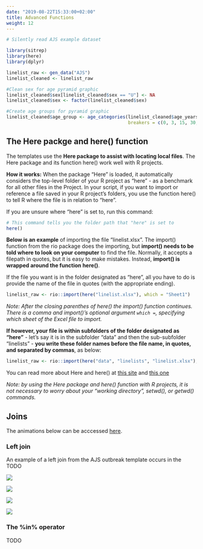 ```yaml
---
date: "2019-08-22T15:33:00+02:00"
title: Advanced Functions
weight: 12
---
```




```r
# Silently read AJS example dataset

library(sitrep)
library(here)
library(dplyr)

linelist_raw <- gen_data("AJS")
linelist_cleaned <- linelist_raw

#Clean sex for age pyramid graphic
linelist_cleaned$sex[linelist_cleaned$sex == "U"] <- NA
linelist_cleaned$sex <- factor(linelist_cleaned$sex)

#Create age groups for pyramid graphic
linelist_cleaned$age_group <- age_categories(linelist_cleaned$age_years, 
                                             breakers = c(0, 3, 15, 30, 45))
```


## The Here packge and here() function  

The templates use the **Here package to assist with locating local files**. The Here package and its function here() work well with R projects.  

**How it works:** When the package "Here" is loaded, it automatically considers the top-level folder of your R project as "here" - as a benchmark for all other files in the Project. In your script, if you want to import or reference a file saved in your R project's folders, you use the function here() to tell R where the file is in relation to "here".  

If you are unsure where "here" is set to, run this command:

```r
# This command tells you the folder path that "here" is set to 
here()
```


**Below is an example** of importing the file "linelist.xlsx". The import() function from the rio package does the importing, but **import() needs to be told where to look on your computer** to find the file. Normally, it accepts a filepath in quotes, but it is easy to make mistakes. Instead, **import() is wrapped around the function here()**. 

If the file you want is in the folder designated as "here", all you have to do is provide the name of the file in quotes (with the appropriate ending). 

```r
linelist_raw <- rio::import(here("linelist.xlsx"), which = "Sheet1")
```

*Note: After the closing parenthes of here() the import() function continues. There is a comma and import()'s optional argument `which = `, specifying which sheet of the Excel file to import.*  

**If however, your file is within subfolders of the folder designated as "here"** - let's say it is in the subfolder "data" and then the sub-subfolder "linelists" - **you write these folder names before the file name, in quotes, and separated by commas**, as below:  

```r
linelist_raw <- rio::import(here("data", "linelists", "linelist.xlsx"), which = "Sheet1")
```

You can read more about Here and here() at [this site](https://github.com/jennybc/here_here) and [this one](https://here.r-lib.org/)  

*Note: by using the Here package and here() function with R projects, it is not necessary to worry about your "working directory", setwd(), or getwd() commands.*

## Joins  

The animations below can be acccessed [here](https://github.com/gadenbuie/tidyexplain).

### Left join  

An example of a left join from the AJS outbreak template occurs in the TODO

![](/images/left-join.gif)

![](/images/right-join.gif)

![](/images/full-join.gif)

![](/images/inner-join.gif)



### The %in% operator  

TODO

